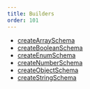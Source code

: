 ```yaml
---
title: Builders
order: 101
---
```


- [createArraySchema](/schema/api/builders/createArraySchema)
- [createBooleanSchema](/schema/api/builders/createBooleanSchema)
- [createEnumSchema](/schema/api/builders/createEnumSchema)
- [createNumberSchema](/schema/api/builders/createNumberSchema)
- [createObjectSchema](/schema/api/builders/createObjectSchema)
- [createStringSchema](/schema/api/builders/createStringSchema)
